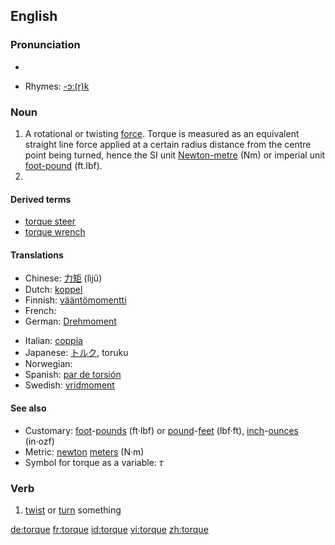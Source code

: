 {{wikipedia}}
==English==

===Pronunciation===
*{{audio|en-us-torque.ogg|Audio (US)}}

*Rhymes: [[Rhymes:English:-ɔː(r)k|-ɔː(r)k]]

===Noun===
{{en-noun|-}}

# A rotational or twisting [[force]].  Torque is measured as an equivalent straight line force applied at a certain radius distance from the centre point being turned, hence the SI unit [[Newton-metre]] (Nm) or imperial unit [[foot-pound]] (ft.lbf).
# {{alternative spelling of|torc}}

====Derived terms====
*[[torque steer]]
*[[torque wrench]]

====Translations====
{{trans-top|a rotational or twisting force}}
*Chinese: [[力矩]] (lìjǔ)
*Dutch: [[koppel]] {{n}}
*Finnish: [[vääntömomentti]]
*French: {{t+|fr|torque|m}}
*German: [[Drehmoment]] {{n}}
{{trans-mid}}
*Italian: [[coppia]] {{f}}
*Japanese: [[トルク]], toruku
*Norwegian: {{t-|no|dreiemoment|n}}
*Spanish: [[par de torsión]]
*Swedish: [[vridmoment]]
{{trans-bottom}}

====See also====
*Customary: [[foot]]-[[pound-force|pounds]] (ft·lbf) or [[pound-force|pound]]-[[feet]] (lbf·ft), [[inch]]-[[ounce-force|ounces]] (in·ozf)
*Metric: [[newton]] [[meter]]s (N·m)
*Symbol for torque as a variable:  ''&tau;''

===Verb===
{{en-verb|torqu|es}}

# [[twist]] or [[turn]] something

[[de:torque]]
[[fr:torque]]
[[id:torque]]
[[vi:torque]]
[[zh:torque]]